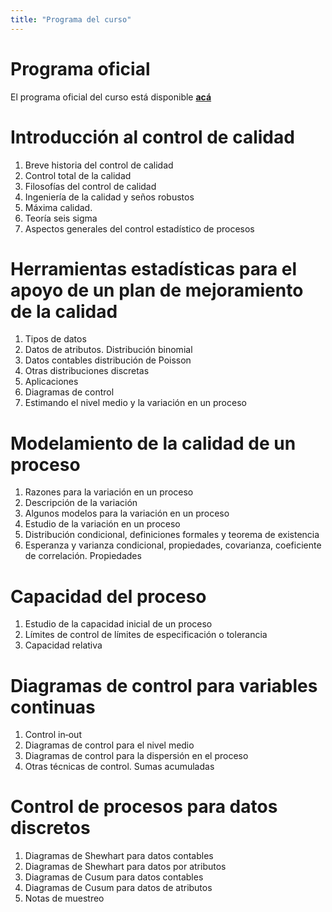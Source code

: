 ```yaml
---
title: "Programa del curso"
---
```


# Programa oficial

El programa oficial del curso está disponible [**acá**](/documents/IEST422_Control_de_calidad.pdf "Programa IEST 422")

# Introducción al control de calidad

1.  Breve historia del control de calidad
2.  Control total de la calidad
3.  Filosofías del control de calidad
4.  Ingeniería de la calidad y seños robustos
5.  Máxima calidad.
6.  Teoría seis sigma
7.  Aspectos generales del control estadístico de procesos

# Herramientas estadísticas para el apoyo de un plan de mejoramiento de la calidad

1.  Tipos de datos
2.  Datos de atributos. Distribución binomial
3.  Datos contables distribución de Poisson
4.  Otras distribuciones discretas
5.  Aplicaciones
6.  Diagramas de control
7.  Estimando el nivel medio y la variación en un proceso

# Modelamiento de la calidad de un proceso

1.  Razones para la variación en un proceso
2.  Descripción de la variación
3.  Algunos modelos para la variación en un proceso
4.  Estudio de la variación en un proceso
5.  Distribución condicional, definiciones formales y teorema de existencia
6.  Esperanza y varianza condicional, propiedades, covarianza, coeficiente de correlación. Propiedades

# Capacidad del proceso

1.  Estudio de la capacidad inicial de un proceso
2.  Límites de control de límites de especificación o tolerancia
3.  Capacidad relativa

# Diagramas de control para variables continuas

1.  Control in‐out
2.  Diagramas de control para el nivel medio
3.  Diagramas de control para la dispersión en el proceso
4.  Otras técnicas de control. Sumas acumuladas

# Control de procesos para datos discretos

1.  Diagramas de Shewhart para datos contables
2.  Diagramas de Shewhart para datos por atributos
3.  Diagramas de Cusum para datos contables
4.  Diagramas de Cusum para datos de atributos
5.  Notas de muestreo
